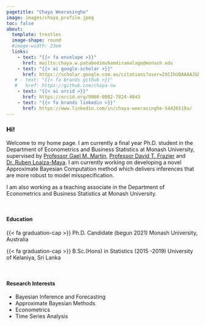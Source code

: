 ```yaml
---
pagetitle: "Chaya Weerasinghe"
image: images/chaya_profile.jpeg
toc: false
about: 
  template: trestles
  image-shape: round
  #image-width: 23em
  links:
    - text: "{{< fa envelope >}}"
      href: mailto:chaya.w.patabedimuhamdiramalage@monash.edu
    - text: "{{< ai google-scholar >}}"
      href: https://scholar.google.com.au/citations?user=2XCIhUQAAAAJ&hl=en
   # - text: "{{< fa brands github >}}"
   #   href: https://github.com/chaya-nw
    - text: "{{< ai orcid >}}"
      href: https://orcid.org/0000-0002-7824-4043
    - text: "{{< fa brands linkedin >}}"
      href: https://www.linkedin.com/in/chaya-weerasinghe-54426510a/
---
```


### Hi! {style="color: black"}

::: {#about}
Welcome to my home page. I am currently a final year Ph.D. student in the Department of Econometrics and Business Statistics at Monash University, supervised by [Professor Gael M. Martin](https://users.monash.edu.au/~gmartin/), [Professor David T. Frazier](https://dtfrazier.netlify.app/) and [Dr. Ruben Loaiza-Maya](https://sites.google.com/view/rubenloaizamaya/your-page-title). I am currently working on developing a novel Approximate Bayesian Computation method which delivers inferences that are more robust to model misspecification.

I am also working as a teaching associate in the Department of Econometrics and Business Statistics at Monash University.
:::

\

#### Education

<!-- <i class="bi-alarm"></i>-->

<p class="custom-subtitle">

{{< fa graduation-cap >}} Ph.D. Candidate (begun 2021) Monash University, Australia

</p>

<p class="custom-subtitle">

{{< fa graduation-cap >}} B.Sc.(Hons) in Statistics (2015 -2019) University of Kelaniya, Sri Lanka

</p>

\

#### Research Interests

-   Bayesian Inference and Forecasting
-   Approximate Bayesian Methods
-   Econometrics
-   Time Series Analysis
